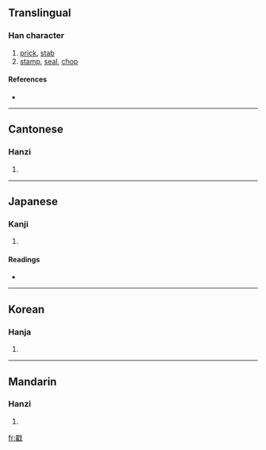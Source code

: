 ==Translingual==

===Han character===
{{Han char|rn=62|rad=戈|as=14|sn=18|four=1325<sub>0</sub>|canj=尸土戈 (SGI)}}

# [[prick]], [[stab]]
# [[stamp]], [[seal]], [[chop]]

====References====
* {{Han ref|kx=0414.240|dkj=11684|dj=0758.150|hdz=21414.040|uh=6233|ud=25139|bh=C257|bd=49751}}

----

==Cantonese==

===Hanzi===
{{yue-hanzi|jyut=|y=cheuk3}}

# {{defn|Cantonese}}

----

==Japanese==

===Kanji===
{{ja-kanji|grade=|rs=戈14}}

# {{defn|Japanese}}

====Readings====
* {{ja-readings|on=[[たく]] (taku)|kun=[[さす]] (sasu), [[つく]] (tsuku)}}

----

==Korean==

===Hanja===
{{ko-hanja|hangeul=착|eumhun=|rv=chak|mr=ch'ak|y=chak}}

# {{defn|Korean}}

----

==Mandarin==

===Hanzi===
{{cmn-hanzi|pin=[[ài]] ([[ai4]]), [[chuō]] ([[chuo1]])|wg=ai<sup>4</sup>, ch'o<sup>1</sup>}}

# {{defn|Mandarin}}

[[fr:戳]]